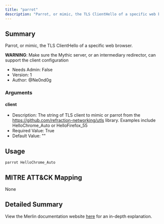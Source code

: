 ```yaml
---
title: "parrot"
description: "Parrot, or mimic, the TLS ClientHello of a specific web browser."
---
```


## Summary

Parrot, or mimic, the TLS ClientHello of a specific web browser.

**WARNING**: Make sure the Mythic server, or an intermediary redirector, can support the client configuration

- Needs Admin: False
- Version: 1
- Author: @Ne0nd0g

### Arguments

#### client

- Description: The string of TLS client to mimic or parrot from the https://github.com/refraction-networking/utls 
library. Examples include HelloChrome_Auto or HelloFirefox_55
- Required Value: True
- Default Value: ""

## Usage

```
parrot HelloChrome_Auto
```

## MITRE ATT&CK Mapping

None

## Detailed Summary

View the Merlin documentation website [here](https://merlin-c2.readthedocs.io/en/latest/server/menu/agents.html#sleep)
for an in-depth explanation.
